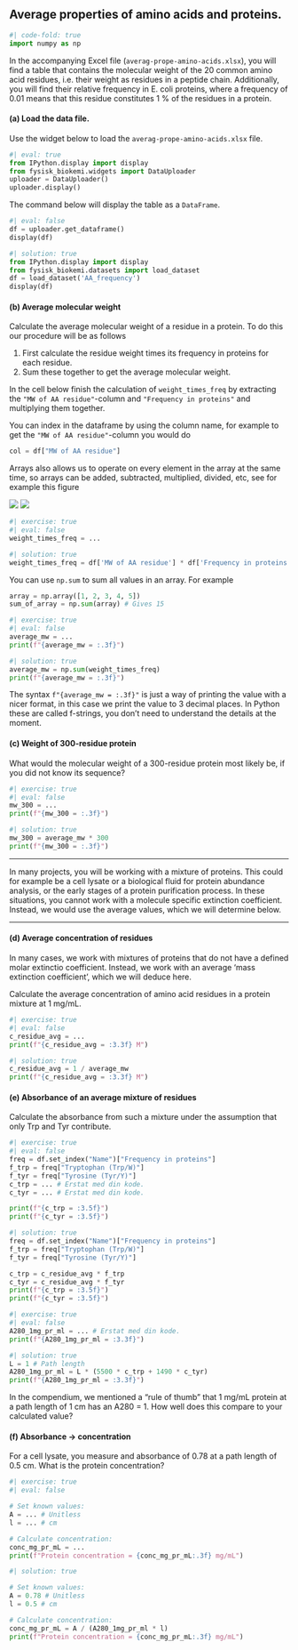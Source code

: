 ## Average properties of amino acids and proteins. 

```python
#| code-fold: true
import numpy as np
```

In the accompanying Excel file (`averag-prope-amino-acids.xlsx`), you will find a table that contains the molecular weight of the 20 common amino acid residues, i.e. their weight as residues in a peptide chain. Additionally, you will find their relative frequency in E. coli proteins, where a frequency of 0.01 means that this residue constitutes 1 % of the residues in a protein. 

#### (a) Load the data file.

Use the widget below to load the `averag-prope-amino-acids.xlsx` file.

```python
#| eval: true
from IPython.display import display 
from fysisk_biokemi.widgets import DataUploader
uploader = DataUploader()
uploader.display()
```

The command below will display the table as a `DataFrame`.

```python
#| eval: false
df = uploader.get_dataframe()
display(df)
```

```python
#| solution: true
from IPython.display import display 
from fysisk_biokemi.datasets import load_dataset
df = load_dataset('AA_frequency')
display(df)
```

#### (b)	Average molecular weight 

Calculate the average molecular weight of a residue in a protein. To do this our procedure 
will be as follows

1. First calculate the residue weight times its frequency in proteins for each residue.
2. Sum these together to get the average molecular weight.

In the cell below finish the calculation of `weight_times_freq` by extracting the `"MW of AA residue"`-column 
and `"Frequency in proteins"` and multiplying them together. 

::: {.callout-tip}

You can index in the dataframe by using the column name, for example to get the `"MW of AA residue"`-column you would do 

```python
col = df["MW of AA residue"]
```
Arrays also allows us to operate on every element in the array at the same time, so 
arrays can be added, subtracted, multiplied, divided, etc, see for example this figure 

![](https://numpy.org/doc/stable/_images/np_array_dataones.png)
![](https://numpy.org/doc/stable/_images/np_sub_mult_divide.png)

:::

```python
#| exercise: true
#| eval: false
weight_times_freq = ...
```

```python
#| solution: true
weight_times_freq = df['MW of AA residue'] * df['Frequency in proteins']
```

::: {.callout-tip}

You can use `np.sum` to sum all values in an array. For example

```python
array = np.array([1, 2, 3, 4, 5])
sum_of_array = np.sum(array) # Gives 15 
```

::: 

```python
#| exercise: true
#| eval: false
average_mw = ...
print(f"{average_mw = :.3f}")
```

```python
#| solution: true
average_mw = np.sum(weight_times_freq)
print(f"{average_mw = :.3f}")
```

::: {.callout-note}

The syntax `f"{average_mw = :.3f}"` is just a way of printing the value with a nicer format, 
in this case we print the value to 3 decimal places. 
In Python these are called f-strings, you don't need to understand the details at the moment. 

::: 

#### (c)	Weight of 300-residue protein 

What would the molecular weight of a 300-residue protein most likely be, if you did not know its sequence?

```python
#| exercise: true
#| eval: false
mw_300 = ...
print(f"{mw_300 = :.3f}")
```

```python
#| solution: true
mw_300 = average_mw * 300
print(f"{mw_300 = :.3f}")
```


--- 

In many projects, you will be working with a mixture of proteins. This could for example be a cell lysate or a biological fluid for protein abundance analysis, or the early stages of a protein purification process. In these situations, you cannot work with a molecule specific extinction coefficient. Instead, we would use the average values, which we will determine below.

---

#### (d)	Average concentration of residues 

In many cases, we work with mixtures of proteins that do not have a defined molar extinctio coefficient. Instead, we work with an average ‘mass extinction coefficient’, which we will deduce here. 

Calculate the average concentration of amino acid residues in a protein mixture at 1 mg/mL.

```python
#| exercise: true
#| eval: false
c_residue_avg = ...
print(f"{c_residue_avg = :3.3f} M")
```

```python
#| solution: true
c_residue_avg = 1 / average_mw
print(f"{c_residue_avg = :3.3f} M")
```

#### (e) Absorbance of an average mixture of residues

Calculate the absorbance from such a mixture under the assumption that only Trp and Tyr contribute.

```python
#| exercise: true
#| eval: false
freq = df.set_index("Name")["Frequency in proteins"]
f_trp = freq["Tryptophan (Trp/W)"]
f_tyr = freq["Tyrosine (Tyr/Y)"]
c_trp = ... # Erstat med din kode.
c_tyr = ... # Erstat med din kode.

print(f"{c_trp = :3.5f}")
print(f"{c_tyr = :3.5f}")
```

```python
#| solution: true
freq = df.set_index("Name")["Frequency in proteins"]
f_trp = freq["Tryptophan (Trp/W)"]
f_tyr = freq["Tyrosine (Tyr/Y)"]

c_trp = c_residue_avg * f_trp
c_tyr = c_residue_avg * f_tyr
print(f"{c_trp = :3.5f}")
print(f"{c_tyr = :3.5f}")
```
```python
#| exercise: true
#| eval: false
A280_1mg_pr_ml = ... # Erstat med din kode.
print(f"{A280_1mg_pr_ml = :3.3f}")
```

```python
#| solution: true
L = 1 # Path length
A280_1mg_pr_ml = L * (5500 * c_trp + 1490 * c_tyr)
print(f"{A280_1mg_pr_ml = :3.3f}")
```

In the compendium, we mentioned a “rule of thumb” that 1 mg/mL protein at a path length of 1 cm has an A280 = 1. How well does this compare to your calculated value?

#### (f) Absorbance $\rightarrow$ concentration 

For a cell lysate, you measure and absorbance of 0.78 at a path length of 0.5 cm. What is the protein concentration?

```python
#| exercise: true
#| eval: false

# Set known values:
A = ... # Unitless
l = ... # cm

# Calculate concentration:
conc_mg_pr_mL = ...
print(f"Protein concentration = {conc_mg_pr_mL:.3f} mg/mL")
```

```python
#| solution: true

# Set known values:
A = 0.78 # Unitless
l = 0.5 # cm

# Calculate concentration:
conc_mg_pr_mL = A / (A280_1mg_pr_ml * l)
print(f"Protein concentration = {conc_mg_pr_mL:.3f} mg/mL")
```